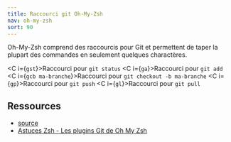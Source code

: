 ```yaml
---
title: Raccourci git Oh-My-Zsh
nav: oh-my-zsh
sort: 90
---
```


Oh-My-Zsh comprend des raccourcis pour Git et permettent de taper la plupart des commandes en seulement quelques charactères.

<C i={`gst`}>Raccourci pour `git status`</C>
<C i={`ga`}>Raccourci pour `git add`</C>
<C i={`gcb ma-branche`}>Raccourci pour `git checkout -b ma-branche`</C>
<C i={`gp`}>Raccourci pour `git push`</C>
<C i={`gl`}>Raccourci pour `git pull`</C>

## Ressources

- [source](https://kapeli.com/cheat_sheets/Oh-My-Zsh_Git.docset/Contents/Resources/Documents/index)
- [Astuces Zsh - Les plugins Git de Oh My Zsh](https://www.synbioz.com/blog/tech/astuces-zsh-plugins-git-oh-my-zsh)
